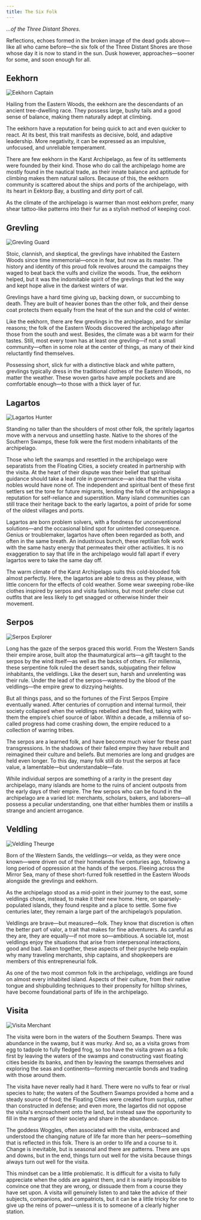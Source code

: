 ```yaml
---
title: The Six Folk
---
```


_...of the Three Distant Shores._

Reflections, echoes formed in the broken image of the dead gods above—like all who came before—the six folk of the Three Distant Shores are those whose day it is now to stand in the sun. Dusk however, approaches—sooner for some, and soon enough for all.

## Eekhorn

![Eekhorn Captain](/images/eekhorn-captain.png)

Hailing from the Eastern Woods, the eekhorn are the descendants of an ancient tree-dwelling race. They possess large, bushy tails and a good sense of balance, making them naturally adept at climbing.

The eekhorn have a reputation for being quick to act and even quicker to react. At its best, this trait manifests as decisive, bold, and adaptive leadership. More negativity, it can be expressed as an impulsive, unfocused, and unreliable temperament.

There are few eekhorn in the Karst Archipelago, as few of its settlements were founded by their kind. Those who do call the archipelago home are mostly found in the nautical trade, as their innate balance and aptitude for climbing makes them natural sailors. Because of this, the eekhorn community is scattered about the ships and ports of the archipelago, with its heart in Eektorp Bay, a bustling and dirty port of call.

As the climate of the archipelago is warmer than most eekhorn prefer, many shear tattoo-like patterns into their fur as a stylish method of keeping cool.

## Grevling

![Grevling Guard](/images/grevling-guard.png)

Stoic, clannish, and skeptical, the grevlings have inhabited the Eastern Woods since time immemorial—once in fear, but now as its master. The history and identity of this proud folk revolves around the campaigns they waged to beat back the vulfs and civilize the woods. True, the eekhorn helped, but it was the indomitable spirit of the grevlings that led the way and kept hope alive in the darkest winters of war.

Grevlings have a hard time giving up, backing down, or succumbing to death. They are built of heavier bones than the other folk, and their dense coat protects them equally from the heat of the sun and the cold of winter.

Like the eekhorn, there are few grevlings in the archipelago, and for similar reasons; the folk of the Eastern Woods discovered the archipelago after those from the south and west. Besides, the climate was a bit warm for their tastes. Still, most every town has at least one grevling—if not a small community—often in some role at the center of things, as many of their kind reluctantly find themselves.

Possessing short, slick fur with a distinctive black and white pattern, grevlings typically dress in the traditional clothes of the Eastern Woods, no matter the weather. These woven garbs have ample pockets and are comfortable enough—to those with a thick layer of fur.

## Lagartos

![Lagartos Hunter](/images/lagartos-hunter.png)

Standing no taller than the shoulders of most other folk, the spritely lagartos move with a nervous and unsettling haste. Native to the shores of the Southern Swamps, these folk were the first modern inhabitants of the archipelago.

Those who left the swamps and resettled in the archipelago were separatists from the Floating Cities, a society created in partnership with the visita. At the heart of their dispute was their belief that spiritual guidance should take a lead role in governance—an idea that the visita nobles would have none of. The independent and spiritual bent of these first settlers set the tone for future migrants, lending the folk of the archipelago a reputation for self-reliance and superstition. Many island communities can still trace their heritage back to the early lagartos, a point of pride for some of the oldest villages and ports.

Lagartos are born problem solvers, with a fondness for unconventional solutions—and the occasional blind spot for unintended consequence. Genius or troublemaker, lagartos have often been regarded as both, and often in the same breath. An industrious bunch, these reptilian folk work with the same hasty energy that permeates their other activities. It is no exaggeration to say that life in the archipelago would fall apart if every lagartos were to take the same day off.

The warm climate of the Karst Archipelago suits this cold-blooded folk almost perfectly. Here, the lagartos are able to dress as they please, with little concern for the effects of cold weather. Some wear sweeping robe-like clothes inspired by serpos and visita fashions, but most prefer close cut outfits that are less likely to get snagged or otherwise hinder their movement.

## Serpos

![Serpos Explorer](/images/serpos-explorer.png)

Long has the gaze of the serpos graced this world. From the Western Sands their empire arose, built atop the thaumaturgical arts—a gift taught to the serpos by the wind itself—as well as the backs of others. For millennia, these serpentine folk ruled the desert sands, subjugating their fellow inhabitants, the veldlings. Like the desert sun, harsh and unrelenting was their rule. Under the lead of the serpos—watered by the blood of the veldlings—the empire grew to dizzying heights.

But all things pass, and so the fortunes of the First Serpos Empire eventually waned. After centuries of corruption and internal turmoil, their society collapsed when the veldlings rebelled and then fled, taking with them the empire’s chief source of labor. Within a decade, a millennia of so-called progress had come crashing down, the empire reduced to a collection of warring tribes.

The serpos are a learned folk, and have become much wiser for these past transgressions. In the shadows of their failed empire they have rebuilt and reimagined their culture and beliefs. But memories are long and grudges are held even longer. To this day, many folk still do trust the serpos at face value, a lamentable—but understandable—fate.

While individual serpos are something of a rarity in the present day archipelago, many islands are home to the ruins of ancient outposts from the early days of their empire. The few serpos who can be found in the archipelago are a varied lot: merchants, scholars, bakers, and laborers—all possess a peculiar understanding, one that either humbles them or instills a strange and ancient arrogance.

## Veldling

![Veldling Theurge](/images/veldling-theurge.png)

Born of the Western Sands, the veldlings—or velda, as they were once known—were driven out of their homelands five centuries ago, following a long period of oppression at the hands of the serpos. Fleeing across the Mirror Sea, many of these short-furred folk resettled in the Eastern Woods alongside the grevlings and eekhorn.

As the archipelago stood as a mid-point in their journey to the east, some veldlings chose, instead, to make it their new home. Here, on sparsely-populated islands, they found respite and a place to settle. Some five centuries later, they remain a large part of the archipelago’s population.

Veldlings are brave—but measured—folk. They know that discretion is often the better part of valor, a trait that makes for fine adventurers. As careful as they are, they are equally—if not more so—ambitious. A sociable lot, most veldlings enjoy the situations that arise from interpersonal interactions, good and bad. Taken together, these aspects of their psyche help explain why many traveling merchants, ship captains, and shopkeepers are members of this entrepreneurial folk.

As one of the two most common folk in the archipelago, veldlings are found on almost every inhabited island. Aspects of their culture, from their native tongue and shipbuilding techniques to their propensity for hilltop shrines, have become foundational parts of life in the archipelago.

## Visita

![Visita Merchant](/images/visita-merchant.png)

The visita were born in the waters of the Southern Swamps. There was abundance in the swamp, but it was murky. And so, as a visita grows from egg to tadpole to fully fledged frog, so too have the visita grown as a folk: first by leaving the waters of the swamps and constructing vast floating cities beside its banks, and then by leaving the swamps themselves and exploring the seas and continents—forming mercantile bonds and trading with those around them.

The visita have never really had it hard. There were no vulfs to fear or rival species to hate; the waters of the Southern Swamps provided a home and a steady source of food; the Floating Cities were created from surplus, rather than constructed in defense; and even more, the lagartos did not oppose the visita's encroachment onto the land, but instead saw the opportunity to fill in the margins of their society and share in the abundance.

The goddess Woggles, often associated with the visita, embraced and understood the changing nature of life far more than her peers—something that is reflected in this folk. There is an order to life and a course to it. Change is inevitable, but is seasonal and there are patterns. There are ups and downs, but in the end, things turn out well for the visita because things always turn out well for the visita.

This mindset can be a little problematic. It is difficult for a visita to fully appreciate when the odds are against them, and it is nearly impossible to convince one that they are wrong, or dissuade them from a course they have set upon. A visita will genuinely listen to and take the advice of their subjects, companions, and compatriots, but it can be a little tricky for one to give up the reins of power—unless it is to someone of a clearly higher station.
